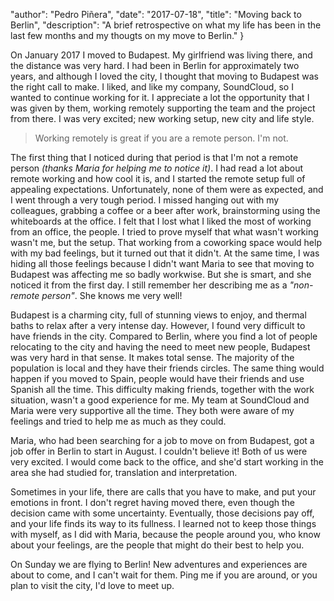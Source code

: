 
  "author": "Pedro Piñera",
  "date": "2017-07-18",
  "title": "Moving back to Berlin",
  "description": "A brief retrospective on what my life has been in the last few months and my thougts on my move to Berlin."
}




On January 2017 I moved to Budapest. My girlfriend was living there, and the distance was very hard. I had been in Berlin for approximately two years, and although I loved the city, I thought that moving to Budapest was the right call to make. I liked, and like my company, SoundCloud, so I wanted to continue working for it. I appreciate a lot the opportunity that I was given by them, working remotely supporting the team and the project from there. I was very excited; new working setup, new city and life style.

> Working remotely is great if you are a remote person. I'm not.

The first thing that I noticed during that period is that I'm not a remote person _(thanks Maria for helping me to notice it)_. I had read a lot about remote working and how cool it is, and I started the remote setup full of appealing expectations. Unfortunately, none of them were as expected, and I went through a very tough period. I missed hanging out with my colleagues, grabbing a coffee or a beer after work, brainstorming using the whiteboards at the office. I felt that I lost what I liked the most of working from an office, the people. I tried to prove myself that what wasn't working wasn't me, but the setup. That working from a coworking space would help with my bad feelings, but it turned out that it didn't. At the same time, I was hiding all those feelings because I didn't want Maria to see that moving to Budapest was affecting me so badly workwise. But she is smart, and she noticed it from the first day. I still remember her describing me as a _"non-remote person"_. She knows me very well!

Budapest is a charming city, full of stunning views to enjoy, and thermal baths to relax after a very intense day. However, I found very difficult to have friends in the city. Compared to Berlin, where you find a lot of people relocating to the city and having the need to meet new people, Budapest was very hard in that sense. It makes total sense. The majority of the population is local and they have their friends circles. The same thing would happen if you moved to Spain, people would have their friends and use Spanish all the time. This difficulty making friends, together with the work situation, wasn't a good experience for me. My team at SoundCloud and Maria were very supportive all the time. They both were aware of my feelings and tried to help me as much as they could.

Maria, who had been searching for a job to move on from Budapest, got a job offer in Berlin to start in August. I couldn't believe it! Both of us were very excited. I would come back to the office, and she'd start working in the area she had studied for, translation and interpretation.

Sometimes in your life, there are calls that you have to make, and put your emotions in front. I don't regret having moved there, even though the decision came with some uncertainty. Eventually, those decisions pay off, and your life finds its way to its fullness. I learned not to keep those things with myself, as I did with Maria, because the people around you, who know about your feelings, are the people that might do their best to help you.

On Sunday we are flying to Berlin! New adventures and experiences are about to come, and I can't wait for them. Ping me if you are around, or you plan to visit the city, I'd love to meet up.

    